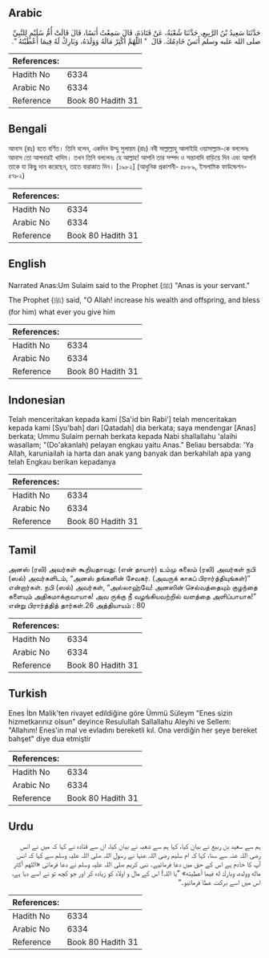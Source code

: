 ## Arabic


<div dir="rtl" lang="ar" style={{fontSize:'larger',backgroundColor:'#f8f9fa',padding:20}}>
حَدَّثَنَا سَعِيدُ بْنُ الرَّبِيعِ، حَدَّثَنَا شُعْبَةُ، عَنْ قَتَادَةَ، قَالَ سَمِعْتُ أَنَسًا، قَالَ قَالَتْ أُمُّ سُلَيْمٍ لِلنَّبِيِّ صلى الله عليه وسلم أَنَسٌ خَادِمُكَ‏.‏ قَالَ ‏ "‏ اللَّهُمَّ أَكْثِرْ مَالَهُ وَوَلَدَهُ، وَبَارِكْ لَهُ فِيمَا أَعْطَيْتَهُ ‏"‏‏.‏
</div>
<div style={{backgroundColor:'#f8f9fa',padding:20, marginBottom: 10}}><table> <thead> <tr> <th>References:</th> <th></th> </tr> </thead> <tbody><tr><td>Hadith No</td><td>6334</td></tr><tr><td>Arabic No</td><td>6334</td></tr><tr><td>Reference</td><td>Book 80 Hadith 31</td></tr></tbody></table></div>

## Bengali


<div dir="ltr" lang="bn" style={{fontSize:'larger',backgroundColor:'#f8f9fa',padding:20}}>
আনাস (রাঃ) হতে বর্ণিত। তিনি বলেন, একদিন উম্মু সুলায়ম (রাঃ) নবী সাল্লাল্লাহু আলাইহি ওয়াসাল্লাম-কে বললেনঃ আনাস তো আপনারই খাদিম। তখন তিনি বললেনঃ হে আল্লাহ! আপনি তার সম্পদ ও সন্তানাদি বাড়িয়ে দিন এবং আপনি তাকে যা কিছু দান করেছেন, তাতে বারাকাত দিন। [১৯৮২] (আধুনিক প্রকাশনী- ৫৮৮৯, ইসলামিক ফাউন্ডেশন- ৫৭৮২)
</div>
<div style={{backgroundColor:'#f8f9fa',padding:20, marginBottom: 10}}><table> <thead> <tr> <th>References:</th> <th></th> </tr> </thead> <tbody><tr><td>Hadith No</td><td>6334</td></tr><tr><td>Arabic No</td><td>6334</td></tr><tr><td>Reference</td><td>Book 80 Hadith 31</td></tr></tbody></table></div>

## English


<div dir="ltr" lang="en" style={{fontSize:'larger',backgroundColor:'#f8f9fa',padding:20}}>
Narrated Anas:Um Sulaim said to the Prophet (ﷺ) "Anas is your servant." The Prophet (ﷺ) said, "O Allah! increase his wealth and offspring, and bless (for him) what ever you give him
</div>
<div style={{backgroundColor:'#f8f9fa',padding:20, marginBottom: 10}}><table> <thead> <tr> <th>References:</th> <th></th> </tr> </thead> <tbody><tr><td>Hadith No</td><td>6334</td></tr><tr><td>Arabic No</td><td>6334</td></tr><tr><td>Reference</td><td>Book 80 Hadith 31</td></tr></tbody></table></div>

## Indonesian


<div dir="ltr" lang="id" style={{fontSize:'larger',backgroundColor:'#f8f9fa',padding:20}}>
Telah menceritakan kepada kami [Sa'id bin Rabi'] telah menceritakan kepada kami [Syu'bah] dari [Qatadah] dia berkata; saya mendengar [Anas] berkata; Ummu Sulaim pernah berkata kepada Nabi shallallahu 'alaihi wasallam; "(Do'akanlah) pelayan engkau yaitu Anas." Beliau bersabda: 'Ya Allah, karuniailah ia harta dan anak yang banyak dan berkahilah apa yang telah Engkau berikan kepadanya
</div>
<div style={{backgroundColor:'#f8f9fa',padding:20, marginBottom: 10}}><table> <thead> <tr> <th>References:</th> <th></th> </tr> </thead> <tbody><tr><td>Hadith No</td><td>6334</td></tr><tr><td>Arabic No</td><td>6334</td></tr><tr><td>Reference</td><td>Book 80 Hadith 31</td></tr></tbody></table></div>

## Tamil


<div dir="ltr" lang="ta" style={{fontSize:'larger',backgroundColor:'#f8f9fa',padding:20}}>
அனஸ் (ரலி) அவர்கள் கூறியதாவது: (என் தாயார்) உம்மு சுலைம் (ரலி) அவர்கள் நபி (ஸல்) அவர்களிடம், “அனஸ் தங்களின் சேவகர். (அவருக் காகப் பிரார்த்தியுங்கள்)” என்றார்கள். நபி (ஸல்) அவர்கள், “அல்லாஹ்வே! அனஸின் செல்வத்தையும் குழந்தை களையும் அதிகமாக்குவாயாக! அவ ருக்கு நீ வழங்கியவற்றில் வளத்தை அளிப்பாயாக!” என்று பிரார்த்தித் தார்கள்.26 அத்தியாயம் : 80
</div>
<div style={{backgroundColor:'#f8f9fa',padding:20, marginBottom: 10}}><table> <thead> <tr> <th>References:</th> <th></th> </tr> </thead> <tbody><tr><td>Hadith No</td><td>6334</td></tr><tr><td>Arabic No</td><td>6334</td></tr><tr><td>Reference</td><td>Book 80 Hadith 31</td></tr></tbody></table></div>

## Turkish


<div dir="ltr" lang="tr" style={{fontSize:'larger',backgroundColor:'#f8f9fa',padding:20}}>
Enes İbn Malik'ten rivayet edildiğine göre Ümmü Süleym "Enes sizin hizmetkarınız olsun" deyince Resulullah Sallallahu Aleyhi ve Sellem: "Allahım! Enes'in mal ve evladını bereketli kıl. Ona verdiğin her şeye bereket bahşet" diye dua etmiştir
</div>
<div style={{backgroundColor:'#f8f9fa',padding:20, marginBottom: 10}}><table> <thead> <tr> <th>References:</th> <th></th> </tr> </thead> <tbody><tr><td>Hadith No</td><td>6334</td></tr><tr><td>Arabic No</td><td>6334</td></tr><tr><td>Reference</td><td>Book 80 Hadith 31</td></tr></tbody></table></div>

## Urdu


<div dir="rtl" lang="ur" style={{fontSize:'larger',backgroundColor:'#f8f9fa',padding:20}}>
ہم سے سعید بن ربیع نے بیان کیا، کہا ہم سے شعبہ نے بیان کیا، ان سے قتادہ نے کہا کہ میں نے انس رضی اللہ عنہ سے سنا، کہا کہ ام سلیم رضی اللہ عنہا نے رسول اللہ صلی اللہ علیہ وسلم سے کہا کہ انس آپ کا خادم ہے اس کے حق میں دعا فرمائیے۔ نبی کریم صلی اللہ علیہ وسلم نے دعا فرمائی «اللهم أكثر ماله وولده،‏‏‏‏ وبارك له فيما أعطيته» ”یا اللہ! اس کے مال و اولاد کو زیادہ کر اور جو کچھ تو نے اسے دیا ہے، اس میں اسے برکت عطا فرمائیو۔“
</div>
<div style={{backgroundColor:'#f8f9fa',padding:20, marginBottom: 10}}><table> <thead> <tr> <th>References:</th> <th></th> </tr> </thead> <tbody><tr><td>Hadith No</td><td>6334</td></tr><tr><td>Arabic No</td><td>6334</td></tr><tr><td>Reference</td><td>Book 80 Hadith 31</td></tr></tbody></table></div>